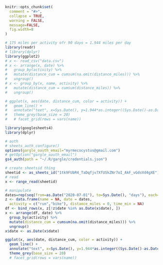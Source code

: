 ```r
knitr::opts_chunk$set(
  comment = "#>",
  collapse = TRUE,
  warning = FALSE,
  message=FALSE,
  fig.width=8
)
```

```r
# 175 miles per activity ofr 90 days = 1.944 miles per day
library(readr)
# library(dplyr)
library(ggplot2)
# x <- read_csv("data.csv")
# x <- arrange(x, date) %>% 
#   group_by(activity) %>% 
#   mutate(distance_cum = cumsum(na.omit(distance_miles))) %>% 
#   ungroup()
# x <- group_by(x, name, activity) %>% 
#   mutate(distance_cum = cumsum(distance_miles)) %>% 
#   ungroup()
```

```r
# ggplot(x, aes(date, distance_cum, color = activity)) +
#   geom_line() + 
#   annotate("text", x=Sys.Date(), y=1.944*as.integer((Sys.Date()-as.Date("2020-07-01"))), label="-goal") +
#   theme_grey(base_size = 20)
#   # facet_grid(rows = vars(name))
```

```r
library(googlesheets4)
library(dplyr)

# auth
# sheets_auth_configure()
options(gargle_oauth_email="myrmecocystus@gmail.com")
# getOption("gargle_oauth_email")
gs4_auth(path = "~/.R/gargle/credentials.json")

# create sheetsid thing
sheetid <- as_sheets_id("1tk9FUbR4_TaDqfjv7XfUSkZNr7oI_AkF_vGdsVd4gXE")
# read
x <- range_read(sheetid)

# manipulate
dates=rep(seq(from=as.Date("2020-07-01"), to=Sys.Date(), "days"), each=2)
z <- data.frame(name = NA, date = dates,
  activity = c("run","bike"), distance_miles = 0, time_min = NA)
df <- bind_rows(x, z[!z$date %in% as.Date(x$date), ])
x <- arrange(df, date) %>% 
  group_by(activity) %>% 
  mutate(distance_cum = cumsum(na.omit(distance_miles))) %>% 
  ungroup()
x$date <- as.Date(x$date)
```


```r
ggplot(x, aes(date, distance_cum, color = activity)) +
  geom_line() + 
  annotate("text", x=Sys.Date(), y=1.944*as.integer((Sys.Date()-as.Date("2020-07-01"))), label="-goal") +
  theme_grey(base_size = 20)
  # facet_grid(rows = vars(name))
```
